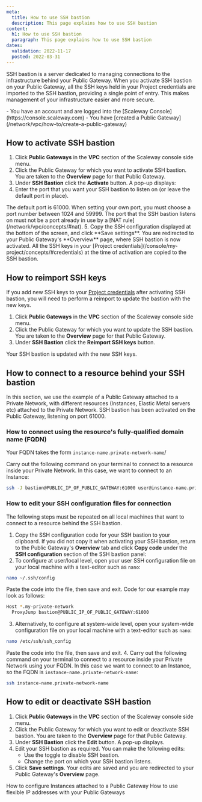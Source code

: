 ```yaml
---
meta:
  title: How to use SSH bastion
  description: This page explains how to use SSH bastion
content:
  h1: How to use SSH bastion
  paragraph: This page explains how to use SSH bastion
dates:
  validation: 2022-11-17
  posted: 2022-03-31
---
```


SSH bastion is a server dedicated to managing connections to the infrastructure behind your Public Gateway. When you activate SSH bastion on your Public Gateway, all the SSH keys held in your Project credentials are imported to the SSH bastion, providing a single point of entry. This makes management of your infrastructure easier and more secure.

<Message type="requirement">
  - You have an account and are logged into the [Scaleway Console](https://console.scaleway.com)
  - You have [created a Public Gateway](/network/vpc/how-to/create-a-public-gateway)
  
</Message>

## How to activate SSH bastion

1. Click **Public Gateways** in the **VPC** section of the Scaleway console side menu.
2. Click the Public Gateway for which you want to activate SSH bastion. You are taken to the **Overview** page for that Public Gateway.
    <Lightbox src="scaleway-ssh-bastion-activate.webp" alt="" />
3. Under **SSH Bastion** click the **Activate** button. A pop-up displays:
    <Lightbox src="scaleway-activate-ssh-bastion-popup.webp" alt="" />
4. Enter the port that you want your SSH bastion to listen on (or leave the default port in place).
  <Message type="tip">
    The default port is 61000. When setting your own port, you must choose a port number between 1024 and 59999. The port that the SSH bastion listens on must not be a port already in use by a [NAT rule](/network/vpc/concepts/#nat).

  </Message>
5. Copy the SSH configuration displayed at the bottom of the screen, and click **Save settings**.
  You are redirected to your Public Gateway's **Overview** page, where SSH bastion is now activated. All the SSH keys in your [Project credentials](/console/my-project/concepts/#credentials) at the time of activation are copied to the SSH bastion.

## How to reimport SSH keys

If you add new SSH keys to your [Project credentials](/console/my-project/concepts/#credentials) after activating SSH bastion, you will need to perform a reimport to update the bastion with the new keys.

1. Click **Public Gateways** in the **VPC** section of the Scaleway console side menu.
2. Click the Public Gateway for which you want to update the SSH bastion. You are taken to the **Overview** page for that Public Gateway.
3. Under **SSH Bastion** click the **Reimport SSH keys** button.
    <Lightbox src="scaleway-ssh-bastion-reimport.webp" alt="" />

  Your SSH bastion is updated with the new SSH keys.

## How to connect to a resource behind your SSH bastion

In this section, we use the example of a Public Gateway attached to a Private Network, with different resources (Instances, Elastic Metal servers etc) attached to the Private Network. SSH bastion has been activated on the Public Gateway, listening on port 61000.  

### How to connect using the resource's fully-qualified domain name (FQDN)

Your FQDN takes the form `instance-name.private-network-name`/

Carry out the following command on your terminal to connect to a resource inside your Private Network. In this case, we want to connect to an Instance:

```bash
ssh -J bastion@PUBLIC_IP_OF_PUBLIC_GATEWAY:61000 user@instance-name.private-network-name
```

### How to edit your SSH configuration files for connection

The following steps must be repeated on all local machines that want to connect to a resource behind the SSH bastion.

1. Copy the SSH configuration code for your SSH bastion to your clipboard. If you did not copy it when activating your SSH bastion, return to the Public Gateway's **Overview** tab and click **Copy code** under the **SSH configuration** section of the SSH bastion panel:
    <Lightbox src="scaleway-ssh-bastion-reimport.webp" alt="" />
2. To configure at user/local level, open your user SSH configuration file on your local machine with a text-editor such as `nano`: 
  ```bash
  nano ~/.ssh/config
  ```
  
  Paste the code into the file, then save and exit. Code for our example may look as follows:

  ```bash
  Host *.my-private-network
    ProxyJump bastion@PUBLIC_IP_OF_PUBLIC_GATEWAY:61000
  ```
3. Alternatively, to configure at system-wide level, open your system-wide configuration file on your local machine with a text-editor such as `nano`: 
  ```bash
  nano /etc/ssh/ssh_config
  ```

  Paste the code into the file, then save and exit.
4. Carry out the following command on your terminal to connect to a resource inside your Private Network using your FQDN. In this case we want to connect to an Instance, so the FQDN is `instance-name.private-network-name`:
  ```bash
  ssh instance-name.private-network-name
  ```

## How to edit or deactivate SSH bastion

1. Click **Public Gateways** in the **VPC** section of the Scaleway console side menu.
2. Click the Public Gateway for which you want to edit or deactivate SSH bastion. You are taken to the **Overview** page for that Public Gateway.
3. Under **SSH Bastion** click the <Icon name="edit" /> **Edit** button. A pop-up displays.
4. Edit your SSH bastion as required. You can make the following edits:
    - Use the <Icon name="toggle" /> toggle to disable SSH bastion.
    - Change the port on which your SSH bastion listens.
5. Click **Save settings**.
  Your edits are saved and you are redirected to your Public Gateway's **Overview** page.



<Navigation title="See Also">
  <PreviousButton to="/network/vpc/how-to/configure-instances-public-gw/">How to configure Instances attached to a Public Gateway</PreviousButton>
  <NextButton to="/network/vpc/how-to/use-flexible-ips/">How to use flexible IP addresses with your Public Gateways</NextButton>
</Navigation>
